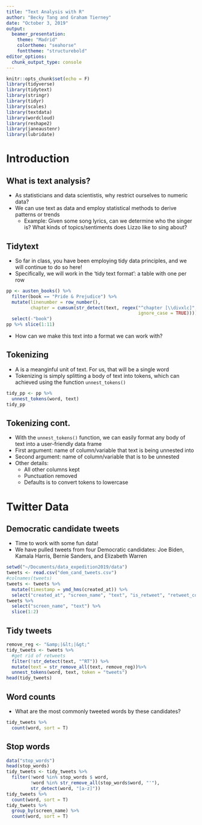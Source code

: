```yaml
---
title: "Text Analysis with R"
author: "Becky Tang and Graham Tierney"
date: "October 3, 2019"
output:
  beamer_presentation:
    theme: "Madrid"
    colortheme: "seahorse"
    fonttheme: "structurebold"
editor_options: 
  chunk_output_type: console
---
```

```r
knitr::opts_chunk$set(echo = F)
library(tidyverse)
library(tidytext)
library(stringr)
library(tidyr)
library(scales)
library(textdata)
library(wordcloud)
library(reshape2)
library(janeaustenr)
library(lubridate)
```

# Introduction 
 

## What is text analysis?
- As statisticians and data scientistis, why restrict ourselves to numeric data?
- We can use text as data and employ statistical methods to derive patterns or trends 
  - Example: Given some song lyrics, can we determine who the singer is? What kinds of topics/sentiments does Lizzo like to sing about?
  
## Tidytext
- So far in class, you have been employing tidy data principles, and we will continue to do so here!
- Specifically, we will work in the 'tidy text format': a table with one \textbf{token} per row
```r
pp <- austen_books() %>%
  filter(book == "Pride & Prejudice") %>%
  mutate(linenumber = row_number(),
         chapter = cumsum(str_detect(text, regex("^chapter [\\divxlc]",
                                                 ignore_case = TRUE)))) %>%
  select(-"book")
pp %>% slice(1:11)
```
- How can we make this text into a format we can work with?

## Tokenizing
- A \textbf{token} is a meanginful unit of text. For us, that will be a single word
- Tokenizing is simply splitting a body of text into tokens, which can achieved using the function `unnest_tokens()`

```r
tidy_pp <- pp %>%
  unnest_tokens(word, text)
tidy_pp
```

## Tokenizing cont.
- With the `unnest_tokens()` function, we can easily format any body of text into a user-friendly data frame
- First argument: name of column/variable that text is being unnested into
- Second argument: name of column/variable that is to be unnested 
- Other details:
  - All other columns kept
  - Punctuation removed
  - Defaults is to convert tokens to lowercase

# Twitter Data

## Democratic candidate tweets
- Time to work with some fun data!
- We have pulled tweets from four Democratic candidates: Joe Biden, Kamala Harris, Bernie Sanders, and Elizabeth Warren
```r
setwd("~/Documents/data_expedition2019/data")
tweets <- read.csv("dem_cand_tweets.csv")
#colnames(tweets)
tweets <- tweets %>%
  mutate(timestamp = ymd_hms(created_at)) %>%
  select("created_at", "screen_name", "text", "is_retweet", "retweet_count", "timestamp")
tweets %>%
  select("screen_name", "text") %>%
  slice(1:2)
```

## Tidy tweets
```r
remove_reg <- "&amp;|&lt;|&gt;"
tidy_tweets <- tweets %>%
  #get rid of retweets
  filter(!str_detect(text, "^RT")) %>%
  mutate(text = str_remove_all(text, remove_reg))%>%
  unnest_tokens(word, text, token = "tweets")
head(tidy_tweets)
```

## Word counts
- What are the most commonly tweeted words by these candidates?
```r
tidy_tweets %>%
  count(word, sort = T)
```

## Stop words
```r
data("stop_words")
head(stop_words)
tidy_tweets <- tidy_tweets %>%
  filter(!word %in% stop_words $ word,
         !word %in% str_remove_all(stop_words$word, "'"),
         str_detect(word, "[a-z]"))
tidy_tweets %>%
  count(word, sort = T)
tidy_tweets %>%
  group_by(screen_name) %>%
  count(word, sort = T)
```
